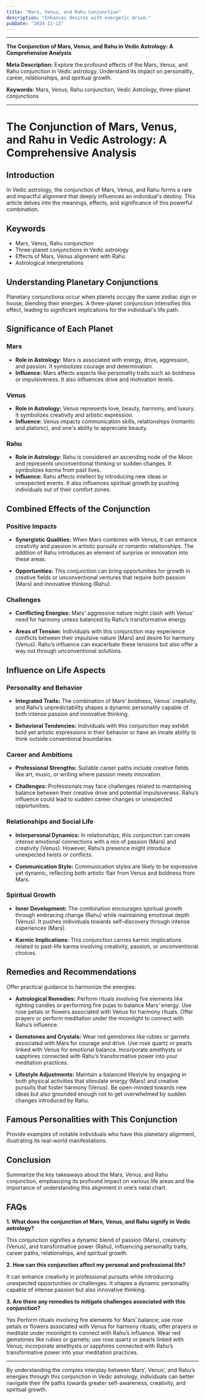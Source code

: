 ```yaml
---
title: "Mars, Venus, and Rahu Conjunction"
description: "Enhances desires with energetic drive."
pubDate: "2024-11-13"
---
```


---

**The Conjunction of Mars, Venus, and Rahu in Vedic Astrology: A Comprehensive Analysis**

**Meta Description:** Explore the profound effects of the Mars, Venus, and Rahu conjunction in Vedic astrology. Understand its impact on personality, career, relationships, and spiritual growth.

**Keywords:** Mars, Venus, Rahu conjunction, Vedic Astrology, three-planet conjunctions

---

# The Conjunction of Mars, Venus, and Rahu in Vedic Astrology: A Comprehensive Analysis

## Introduction

In Vedic astrology, the conjunction of Mars, Venus, and Rahu forms a rare and impactful alignment that deeply influences an individual's destiny. This article delves into the meanings, effects, and significance of this powerful combination.

## Keywords

- Mars, Venus, Rahu conjunction
- Three-planet conjunctions in Vedic astrology
- Effects of Mars, Venus alignment with Rahu
- Astrological interpretations

## Understanding Planetary Conjunctions

Planetary conjunctions occur when planets occupy the same zodiac sign or house, blending their energies. A three-planet conjunction intensifies this effect, leading to significant implications for the individual's life path.

## Significance of Each Planet

### Mars

- **Role in Astrology:** Mars is associated with energy, drive, aggression, and passion. It symbolizes courage and determination.
- **Influence:** Mars affects aspects like personality traits such as boldness or impulsiveness. It also influences drive and motivation levels.

### Venus

- **Role in Astrology:** Venus represents love, beauty, harmony, and luxury. It symbolizes creativity and artistic expression.
- **Influence:** Venus impacts communication skills, relationships (romantic and platonic), and one's ability to appreciate beauty.

### Rahu

- **Role in Astrology:** Rahu is considered an ascending node of the Moon and represents unconventional thinking or sudden changes. It symbolizes karma from past lives.
- **Influence:** Rahu affects intellect by introducing new ideas or unexpected events. It also influences spiritual growth by pushing individuals out of their comfort zones.

## Combined Effects of the Conjunction

### Positive Impacts

- **Synergistic Qualities:** When Mars combines with Venus, it can enhance creativity and passion in artistic pursuits or romantic relationships. The addition of Rahu introduces an element of surprise or innovation into these areas.
  
- **Opportunities:** This conjunction can bring opportunities for growth in creative fields or unconventional ventures that require both passion (Mars) and innovative thinking (Rahu).

### Challenges

- **Conflicting Energies:** Mars' aggressive nature might clash with Venus' need for harmony unless balanced by Rahu’s transformative energy.
  
- **Areas of Tension:** Individuals with this conjunction may experience conflicts between their impulsive nature (Mars) and desire for harmony (Venus). Rahu’s influence can exacerbate these tensions but also offer a way out through unconventional solutions.

## Influence on Life Aspects

### Personality and Behavior

- **Integrated Traits:** The combination of Mars' boldness, Venus’ creativity, and Rahu’s unpredictability shapes a dynamic personality capable of both intense passion and innovative thinking.
  
- **Behavioral Tendencies:** Individuals with this conjunction may exhibit bold yet artistic expressions in their behavior or have an innate ability to think outside conventional boundaries.

### Career and Ambitions

- **Professional Strengths:** Suitable career paths include creative fields like art, music, or writing where passion meets innovation.
  
- **Challenges:** Professionals may face challenges related to maintaining balance between their creative drive and potential impulsiveness. Rahu’s influence could lead to sudden career changes or unexpected opportunities.

### Relationships and Social Life

- **Interpersonal Dynamics:** In relationships, this conjunction can create intense emotional connections with a mix of passion (Mars) and creativity (Venus). However, Rahu’s presence might introduce unexpected twists or conflicts.
  
- **Communication Style:** Communication styles are likely to be expressive yet dynamic, reflecting both artistic flair from Venus and boldness from Mars.

### Spiritual Growth

- **Inner Development:** The combination encourages spiritual growth through embracing change (Rahu) while maintaining emotional depth (Venus). It pushes individuals towards self-discovery through intense experiences (Mars).
  
- **Karmic Implications:** This conjunction carries karmic implications related to past-life karma involving creativity, passion, or unconventional choices.

## Remedies and Recommendations

Offer practical guidance to harmonize the energies:

- **Astrological Remedies:** Perform rituals involving fire elements like lighting candles or performing fire pujas to balance Mars’ energy. Use rose petals or flowers associated with Venus for harmony rituals. Offer prayers or perform meditation under the moonlight to connect with Rahu’s influence.
  
- **Gemstones and Crystals:** Wear red gemstones like rubies or garnets associated with Mars for courage and drive. Use rose quartz or pearls linked with Venus for emotional balance. Incorporate amethysts or sapphires connected with Rahu’s transformative power into your meditation practices.
  
- **Lifestyle Adjustments:** Maintain a balanced lifestyle by engaging in both physical activities that stimulate energy (Mars) and creative pursuits that foster harmony (Venus). Be open-minded towards new ideas but also grounded enough not to get overwhelmed by sudden changes introduced by Rahu.

## Famous Personalities with This Conjunction

Provide examples of notable individuals who have this planetary alignment, illustrating its real-world manifestations.

## Conclusion

Summarize the key takeaways about the Mars, Venus, and Rahu conjunction, emphasizing its profound impact on various life areas and the importance of understanding this alignment in one’s natal chart.

## FAQs

**1. What does the conjunction of Mars, Venus, and Rahu signify in Vedic astrology?**

This conjunction signifies a dynamic blend of passion (Mars), creativity (Venus), and transformative power (Rahu), influencing personality traits, career paths, relationships, and spiritual growth.

**2. How can this conjunction affect my personal and professional life?**

It can enhance creativity in professional pursuits while introducing unexpected opportunities or challenges. It shapes a dynamic personality capable of intense passion but also innovative thinking.

**3. Are there any remedies to mitigate challenges associated with this conjunction?**

Yes Perform rituals involving fire elements for Mars’ balance; use rose petals or flowers associated with Venus for harmony rituals; offer prayers or meditate under moonlight to connect with Rahu’s influence. Wear red gemstones like rubies or garnets; use rose quartz or pearls linked with Venus; incorporate amethysts or sapphires connected with Rahu’s transformative power into your meditation practices.

---

By understanding the complex interplay between Mars’, Venus’, and Rahu’s energies through this conjunction in Vedic astrology, individuals can better navigate their life paths towards greater self-awareness, creativity, and spiritual growth.